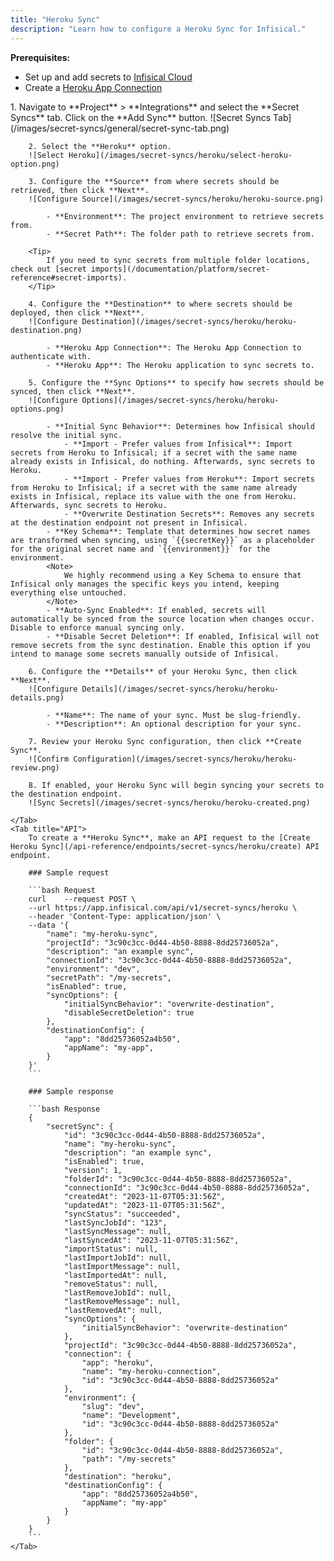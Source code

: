 ```yaml
---
title: "Heroku Sync"
description: "Learn how to configure a Heroku Sync for Infisical."
---
```


**Prerequisites:**

- Set up and add secrets to [Infisical Cloud](https://app.infisical.com)
- Create a [Heroku App Connection](/integrations/app-connections/heroku)

<Tabs>
    <Tab title="Infisical UI">
        1. Navigate to **Project** > **Integrations** and select the **Secret Syncs** tab. Click on the **Add Sync** button.
        ![Secret Syncs Tab](/images/secret-syncs/general/secret-sync-tab.png)

        2. Select the **Heroku** option.
        ![Select Heroku](/images/secret-syncs/heroku/select-heroku-option.png)

        3. Configure the **Source** from where secrets should be retrieved, then click **Next**.
        ![Configure Source](/images/secret-syncs/heroku/heroku-source.png)

            - **Environment**: The project environment to retrieve secrets from.
            - **Secret Path**: The folder path to retrieve secrets from.

        <Tip>
            If you need to sync secrets from multiple folder locations, check out [secret imports](/documentation/platform/secret-reference#secret-imports).
        </Tip>

        4. Configure the **Destination** to where secrets should be deployed, then click **Next**.
        ![Configure Destination](/images/secret-syncs/heroku/heroku-destination.png)

            - **Heroku App Connection**: The Heroku App Connection to authenticate with.
            - **Heroku App**: The Heroku application to sync secrets to.

        5. Configure the **Sync Options** to specify how secrets should be synced, then click **Next**.
        ![Configure Options](/images/secret-syncs/heroku/heroku-options.png)

            - **Initial Sync Behavior**: Determines how Infisical should resolve the initial sync.
                - **Import - Prefer values from Infisical**: Import secrets from Heroku to Infisical; if a secret with the same name already exists in Infisical, do nothing. Afterwards, sync secrets to Heroku.
                - **Import - Prefer values from Heroku**: Import secrets from Heroku to Infisical; if a secret with the same name already exists in Infisical, replace its value with the one from Heroku. Afterwards, sync secrets to Heroku.
                - **Overwrite Destination Secrets**: Removes any secrets at the destination endpoint not present in Infisical.
            - **Key Schema**: Template that determines how secret names are transformed when syncing, using `{{secretKey}}` as a placeholder for the original secret name and `{{environment}}` for the environment.
            <Note>
                We highly recommend using a Key Schema to ensure that Infisical only manages the specific keys you intend, keeping everything else untouched.
            </Note>
            - **Auto-Sync Enabled**: If enabled, secrets will automatically be synced from the source location when changes occur. Disable to enforce manual syncing only.
            - **Disable Secret Deletion**: If enabled, Infisical will not remove secrets from the sync destination. Enable this option if you intend to manage some secrets manually outside of Infisical.

        6. Configure the **Details** of your Heroku Sync, then click **Next**.
        ![Configure Details](/images/secret-syncs/heroku/heroku-details.png)

            - **Name**: The name of your sync. Must be slug-friendly.
            - **Description**: An optional description for your sync.

        7. Review your Heroku Sync configuration, then click **Create Sync**.
        ![Confirm Configuration](/images/secret-syncs/heroku/heroku-review.png)

        8. If enabled, your Heroku Sync will begin syncing your secrets to the destination endpoint.
        ![Sync Secrets](/images/secret-syncs/heroku/heroku-created.png)

    </Tab>
    <Tab title="API">
        To create a **Heroku Sync**, make an API request to the [Create Heroku Sync](/api-reference/endpoints/secret-syncs/heroku/create) API endpoint.

        ### Sample request

        ```bash Request
        curl    --request POST \
        --url https://app.infisical.com/api/v1/secret-syncs/heroku \
        --header 'Content-Type: application/json' \
        --data '{
            "name": "my-heroku-sync",
            "projectId": "3c90c3cc-0d44-4b50-8888-8dd25736052a",
            "description": "an example sync",
            "connectionId": "3c90c3cc-0d44-4b50-8888-8dd25736052a",
            "environment": "dev",
            "secretPath": "/my-secrets",
            "isEnabled": true,
            "syncOptions": {
                "initialSyncBehavior": "overwrite-destination",
                "disableSecretDeletion": true
            },
            "destinationConfig": {
                "app": "8dd25736052a4b50",
                "appName": "my-app",
            }
        }'
        ```

        ### Sample response

        ```bash Response
        {
            "secretSync": {
                "id": "3c90c3cc-0d44-4b50-8888-8dd25736052a",
                "name": "my-heroku-sync",
                "description": "an example sync",
                "isEnabled": true,
                "version": 1,
                "folderId": "3c90c3cc-0d44-4b50-8888-8dd25736052a",
                "connectionId": "3c90c3cc-0d44-4b50-8888-8dd25736052a",
                "createdAt": "2023-11-07T05:31:56Z",
                "updatedAt": "2023-11-07T05:31:56Z",
                "syncStatus": "succeeded",
                "lastSyncJobId": "123",
                "lastSyncMessage": null,
                "lastSyncedAt": "2023-11-07T05:31:56Z",
                "importStatus": null,
                "lastImportJobId": null,
                "lastImportMessage": null,
                "lastImportedAt": null,
                "removeStatus": null,
                "lastRemoveJobId": null,
                "lastRemoveMessage": null,
                "lastRemovedAt": null,
                "syncOptions": {
                    "initialSyncBehavior": "overwrite-destination"
                },
                "projectId": "3c90c3cc-0d44-4b50-8888-8dd25736052a",
                "connection": {
                    "app": "heroku",
                    "name": "my-heroku-connection",
                    "id": "3c90c3cc-0d44-4b50-8888-8dd25736052a"
                },
                "environment": {
                    "slug": "dev",
                    "name": "Development",
                    "id": "3c90c3cc-0d44-4b50-8888-8dd25736052a"
                },
                "folder": {
                    "id": "3c90c3cc-0d44-4b50-8888-8dd25736052a",
                    "path": "/my-secrets"
                },
                "destination": "heroku",
                "destinationConfig": {
                    "app": "8dd25736052a4b50",
                    "appName": "my-app"
                }
            }
        }
        ```
    </Tab>
</Tabs>
